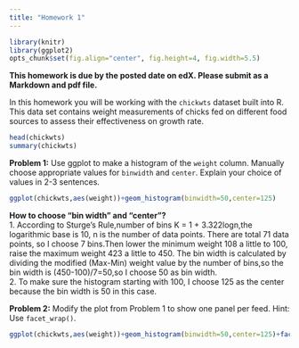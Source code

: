 ---
title: "Homework 1"
---

```{r global_options, include=FALSE}
library(knitr)
library(ggplot2)
opts_chunk$set(fig.align="center", fig.height=4, fig.width=5.5)
```

**This homework is due by the posted date on edX. Please submit as a Markdown and pdf file.**

In this homework you will be working with the `chickwts` dataset built into R. This data set contains weight measurements of chicks fed on different food sources to assess their effectiveness on growth rate.

```{r}
head(chickwts)
summary(chickwts)
```

**Problem 1:** Use ggplot to make a histogram of the `weight` column. Manually choose appropriate values for `binwidth` and `center`. Explain your choice of values in 2-3 sentences.

```{r}
ggplot(chickwts,aes(weight))+geom_histogram(binwidth=50,center=125)
```

**How to choose "bin width" and "center"?**  
1. According to Sturge’s Rule,number of bins K = 1 + 3.322logn,the logarithmic base is 10, n is the number of data points. There are total 71 data points, so I choose 7 bins.Then lower the minimum weight 108 a little to 100, raise the maximum weight 423 a little to 450. The bin width is calculated by dividing the modified (Max-Min) weight value by the number of bins,so the bin width is (450-100)/7=50,so I choose 50 as bin width.     
2. To make sure the histogram starting with 100, I choose 125 as the center because the bin width is 50 in this case.  


**Problem 2:** Modify the plot from Problem 1 to show one panel per feed. Hint: Use `facet_wrap()`.

```{r}
ggplot(chickwts,aes(weight))+geom_histogram(binwidth=50,center=125)+facet_wrap(vars(feed))
```


